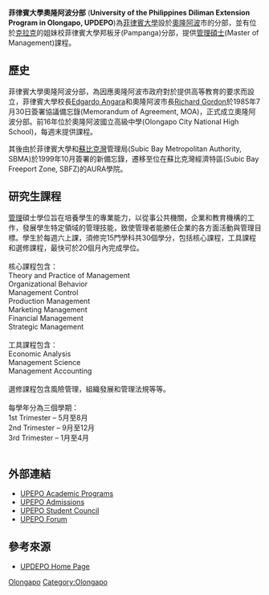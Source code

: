 {{unreferenced|time=2014-01-04T12:25:14+00:00}}
{{Infobox University

|native_name = '''Unibersidad ng Pilipinas Diliman - Sudlong na Programa sa Olongapo'''
|image=
|motto = Honor and Excellence
|established = 1908 (UP System);<br>1984 (UPEPO)
|type = [[Cooperative_extension_service|Extension Service]]
|president = [http://www.up.edu.ph/content.php?r=3&c=3/ Alfredo E. Pascual], MBA
|chancellor = [[Caesar_Saloma|Caesar A. Saloma]], Ph.D.
|director = Dr. Juliet Mallari
|city = 奧隆阿波市
|region = 中央呂宋
|country = [[菲律賓|菲律賓]]
|free = [[U.P._Naming_Mahal|U.P. Naming Mahal]]
|
|website = http://upepo-sc.org/index.html
}}

'''菲律賓大學奧隆阿波分部''' ('''University of the Philippines Diliman Extension Program in Olongapo, UPDEPO''')為[[菲律賓大學|菲律賓大學]]設於[[奧隆阿波|奧隆阿波]]市的分部，並有位於[[克拉克|克拉克]]的姐妹校菲律賓大學邦板牙(Pampanga)分部，提供[[管理|管理]][[碩士|碩士]](Master of Management)課程。

==歷史==
菲律賓大學奧隆阿波分部，為因應奧隆阿波市政府對於提供高等教育的要求而設立，菲律賓大學校長[[Edgardo_Angara|Edgardo Angara]]和奧隆阿波市長[[Richard_Gordon|Richard Gordon]]於1985年7月30日簽署協議備忘錄(Memorandum of Agreement, MOA)，正式成立奧隆阿波分部。前16年位於奧隆阿波國立高級中學(Olongapo City National High School)，每週末提供課程。

其後由於菲律賓大學和[[蘇比克灣|蘇比克灣]]管理局(Subic Bay Metropolitan Authority, SBMA)於1999年10月簽署的新備忘錄，遷移至位在蘇比克灣經濟特區(Subic Bay Freeport Zone, SBFZ)的AURA學院。

==研究生課程==
[[管理|管理]]碩士學位旨在培養學生的專業能力，以從事公共機關，企業和教育機構的工作，發展學生特定領域的管理技能，致使管理者能勝任企業的各方面活動與管理目標。學生於每週六上課，須修完15門學科共30個學分，包括核心課程，工具課程和選修課程，最快可於20個月內完成學位。<br />
<br />
核心課程包含：<br />
Theory and Practice of Management<br />
Organizational Behavior<br />
Management Control<br />
Production Management<br />
Marketing Management<br />
Financial Management<br />
Strategic Management<br />
<br />
工具課程包含：<br />
Economic Analysis<br />
Management Science<br />
Management Accounting<br />
<br />
選修課程包含風險管理，組織發展和管理法規等等。<br />
<br />
每學年分為三個學期：<br />
1st Trimester – 5月至8月<br />
2nd Trimester – 9月至12月<br />
3rd Trimester – 1月至4月<br />
<br />

==外部連結==
* [https://web.archive.org/web/20140104205545/http://upepo-sc.org/UPSC_Acad_Programs.html UPEPO Academic Programs]
* [https://web.archive.org/web/20140104205547/http://upepo-sc.org/UPSC_Admissions.html UPEPO Admissions]
* [https://web.archive.org/web/20140104205614/http://upepo-sc.org/UPSC_About_SC.html UPEPO Student Council]
* [https://web.archive.org/web/20140104205634/http://upepo-sc.org/UPSC_Forum.html UPEPO Forum]

==參考來源==
* [http://www.updepo.com/ UPDEPO Home Page] {{Wayback|url=http://www.updepo.com/ |date=20170214002305 }}

[[Category:University_of_the_Philippines_Diliman|Olongapo]]
[[Category:Olongapo|Category:Olongapo]]